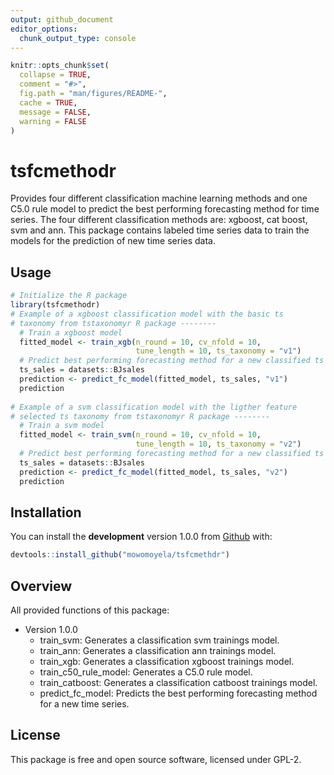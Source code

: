 ```yaml
---
output: github_document
editor_options:
  chunk_output_type: console
---
```


```r
knitr::opts_chunk$set(
  collapse = TRUE,
  comment = "#>",
  fig.path = "man/figures/README-",
  cache = TRUE,
  message = FALSE,
  warning = FALSE
)
```

# tsfcmethodr

Provides four different classification machine learning methods and one C5.0 rule model to predict the best performing forecasting method for time series. The four different classification methods are: xgboost, cat boost, svm and ann. This package contains labeled time series data to train the models for the prediction of new time series data.

## Usage

```r
# Initialize the R package
library(tsfcmethodr)
# Example of a xgboost classification model with the basic ts 
# taxonomy from tstaxonomyr R package --------
  # Train a xgboost model 
  fitted_model <- train_xgb(n_round = 10, cv_nfold = 10, 
                            tune_length = 10, ts_taxonomy = "v1")
  # Predict best performing forecasting method for a new classified ts
  ts_sales = datasets::BJsales
  prediction <- predict_fc_model(fitted_model, ts_sales, "v1")
  prediction
  
# Example of a svm classification model with the ligther feature 
# selected ts taxonomy from tstaxonomyr R package --------
  # Train a svm model 
  fitted_model <- train_svm(n_round = 10, cv_nfold = 10,
                            tune_length = 10, ts_taxonomy = "v2")
  # Predict best performing forecasting method for a new classified ts
  ts_sales = datasets::BJsales
  prediction <- predict_fc_model(fitted_model, ts_sales, "v2")
  prediction
```

## Installation

You can install the **development** version 1.0.0 from [Github](https://github.com/mowomoyela/tsfcmethodr) with:

```r
devtools::install_github("mowomoyela/tsfcmethdr")
```


## Overview

All provided functions of this package:

* Version 1.0.0
    * train_svm: Generates a classification svm trainings model.
    * train_ann: Generates a classification ann trainings model.
    * train_xgb: Generates a classification xgboost trainings model.
    * train_c50_rule_model: Generates a C5.0 rule model.
    * train_catboost: Generates a classification catboost trainings model.
    * predict_fc_model: Predicts the best performing forecasting method for a new time series.

## License

This package is free and open source software, licensed under GPL-2.
